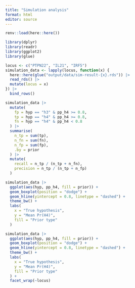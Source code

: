```yaml
---
title: "Simulation analysis"
format: html
editor: source
---
```


```r
renv::load(here::here())

library(dplyr)
library(readr)
library(ggplot2)
library(glue)
```

```r
locus <- c("PTPN22", "IL21", "IRF5")
simulation_data <- lapply(locus, function(x) {
  here::here(glue("output/data/sim-result-{x}.rds")) |>
  read_rds() |>
  mutate(locus = x)
}) |>
  bind_rows()
```

```r
simulation_data |>
  mutate(
    fp = hyp == "h3" & pp_h4 >= 0.8,
    tp = hyp == "h4" & pp_h4 >= 0.8,
    fn = hyp == "h4" & pp_h4 < 0.8
  ) |>
  summarise(
    n_tp = sum(tp),
    n_fn = sum(fn), 
    n_fp = sum(fp),
    .by = prior
  ) |>
  mutate(
    recall = n_tp / (n_tp + n_fn),
    precision = n_tp / (n_tp + n_fp)
  )
```

```r
simulation_data |>
  ggplot(aes(hyp, pp_h4, fill = prior)) + 
  geom_boxplot(position = "dodge") + 
  geom_hline(yintercept = 0.8, linetype = "dashed") +
  theme_bw() + 
  labs(
    x = "True hypothesis", 
    y = "Mean Pr(H4)",
    fill = "Prior type"
  )
```

```r
simulation_data |>
  ggplot(aes(hyp, pp_h4, fill = prior)) +
  geom_boxplot(position = "dodge") +
  geom_hline(yintercept = 0.8, linetype = "dashed") +
  theme_bw() +
  labs(
    x = "True hypothesis",
    y = "Mean Pr(H4)",
    fill = "Prior type"
  ) +
  facet_wrap(~locus)
```
